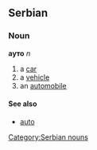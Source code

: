 ==Serbian==
===Noun===
'''ауто''' ''n''
#a [[car]]
#a [[vehicle]]
#an [[automobile]]
====See also====
*[[auto]]
[[Category:Serbian nouns]]
